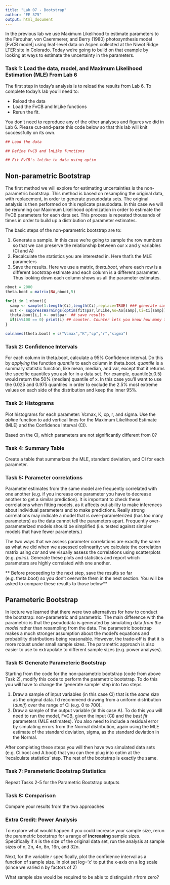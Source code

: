 ```yaml
---
title: "Lab 07 - Bootstrap"
author: "EE 375"
output: html_document
---
```


In the previous lab we use Maximum Likelihood to estimate parameters to the Farquhar, von Caemmerer, and Berry (1980) photosynthesis model [FvCB model] using leaf-level data on Aspen collected at the Niwot Ridge LTER site in Colorado. Today we're going to build on that example by looking at ways to estimate the uncertainty in the parameters.

### Task 1: Load the data, model, and Maximum Likelihood Estimation (MLE) From Lab 6

The first step in today's analysis is to reload the results from Lab 6. To complete today's lab you'll need to:

* Reload the data
* Load the FvCB and lnLike functions
* Rerun the fit.  

You don't need to reproduce any of the other analyses and figures we did in Lab 6. Please cut-and-paste this code below so that this lab will knit successfully on its own.

```r
## Load the data

## Define FvCB and lnLike functions

## Fit FvCB's lnLike to data using optim

```


## Non-parametric Bootstrap

The first method we will explore for estimating uncertainties is the non-parametric bootstrap. This method is based on resampling the original data, with replacement, in order to generate pseudodata sets. The original analysis is then performed on this replicate pseudodata. In this case we will be rerunning our Maximum Likelihood optimization in order to estimate the FvCB parameters for each data set. This process is repeated thousands of times in order to build up a distribution of parameter estimates.

The basic steps of the non-parametric bootstrap are to:

1. Generate a sample. In this case we're going to sample the row numbers so that we can preserve the relationship between our x and y variables (Ci and A)
2. Recalculate the statistics you are interested in. Here that's the MLE parameters
3. Save the results. Here we use a matrix, _theta.boot_, where each row is a different bootstrap estimate and each column is a different parameter. Thus looking down each column shows us all the parameter estimates.

```r
nboot = 2000
theta.boot = matrix(NA,nboot,5)

for(i in 1:nboot){
  samp <- sample(1:length(Ci),length(Ci),replace=TRUE) ### generate sample 
  out <- suppressWarnings(optim(fit$par,lnLike,Ao=Ao[samp],Ci=Ci[samp])) ### recalculate statistics
  theta.boot[i,] <- out$par  ## save results
  if(i%%100 == 0) print(i) ## counter. Counter lets you know how many times the for loop ran. Comment out for knitting
}

colnames(theta.boot) = c("Vcmax","K","cp","r","sigma")  
```

### Task 2: Confidence Intervals

For each column in theta.boot, calculate a 95% Confidence interval. Do this by _applying_ the function _quantile_ to each column in theta.boot. _quantile_ is a  summary statistic function, like mean, median, and var, except that it returns the specific quantiles you ask for in a data set. For example, quantile(x,0.5) would return the 50% (median) quantile of x. In this case you'll want to use the 0.025 and 0.975 quantiles in order to exclude the 2.5% most extreme values on each side of the distribution and keep the inner 95%.

### Task 3: Histograms

Plot histograms for each parameter: Vcmax, K, cp, r, and sigma. Use the _abline_ function to add vertical lines for the Maximum Likelihood Estimate (MLE) and the Confidence Interval (CI).

Based on the CI, which parameters are not significantly different from 0?


### Task 4: Summary Table

Create a table that summarizes the MLE, standard deviation, and CI for each parameter. 

### Task 5: Parameter correlations

Parameter estimates from the same model are frequently correlated with one another (e.g. if you increase one parameter you have to decrease another to get a similar prediction). It is important to check these correlations when fitting models, as it affects out ability to make inferences about individual parameters and to make predictions. Really strong correlations may indicate a model that is over-parameterized (has too many parameters) as the data cannot tell the parameters apart. Frequently over-parameterized models should be simplified (i.e. tested against simpler models that have fewer parameters.) 

The two ways that we assess parameter correlations are exactly the same as what we did when we assessed colinearity: we calculate the correlation matrix using _cor_ and we visually assess the correlations using scatterplots (e.g. _pairs_). Generate these plots and statistics and report which parameters are highly correlated with one another.

** Before proceeding to the next step, save the results so far (e.g. theta.boot) so you don't overwrite them in the next section. You will be asked to compare these results to those below**

## Parameteric Bootstrap

In lecture we learned that there were two alternatives for how to conduct the bootstrap: non-parametric and parametric. The main difference with the parametric is that the pseudodata is generated by simulating data _from the model_ rather than resampling from the data. The parametric bootstrap makes a much stronger assumption about the model's equations and probability distributions being reasonable. However, the trade-off is that it is more robust under small sample sizes. The parametric approach is also easier to use to extrapolate to different sample sizes (e.g. power analyses). 

### Task 6: Generate Parameteric Bootstrap

Starting from the code for the non-parametric bootstrap (code from above Task 2), modify this code to perform the parametric bootstrap. To do this you will have to change the 'generate sample' step into two steps

1. Draw a sample of input variables (in this case Ci) that is the _same size_ as the original data. I'd recommend drawing from a uniform distribution (_dunif_) over the range of Ci (e.g. 0 to 700).
2. Draw a sample of the output variable (in this case A). To do this you will need to run the model, FvCB, given the input (Ci) and the _best fit_ parameters (MLE estimates). You also need to include a residual error by simulating errors from the Normal distribution, again using the MLE estimate of the standard deviation, sigma, as the standard deviation in the Normal.

After completing these steps you will then have two simulated data sets (e.g. Ci.boot and A.boot) that you can then plug into optim at the 'recalculate statistics' step. The rest of the bootstrap is exactly the same.

### Task 7: Parameteric Bootstrap Statistics

Repeat Tasks 2-5 for the Parametric Bootstrap outputs

### Task 8: Comparison

Compare your results from the two approaches

### Extra Credit: Power Analysis

To explore what would happen if you could increase your sample size, rerun the parametric bootstrap for a range of **increasing** sample sizes. Specifically if _n_ is the size of the original data set, run the analysis at sample sizes of n, 2n, 4n, 8n, 16n, and 32n.  

Next, for the variable *r* specifically, plot the confidence interval as a function of sample size. In plot set log='x' to put the x-axis on a log scale (since we varied n by factors of 2)

What sample size would be required to be able to distinguish *r* from zero?
